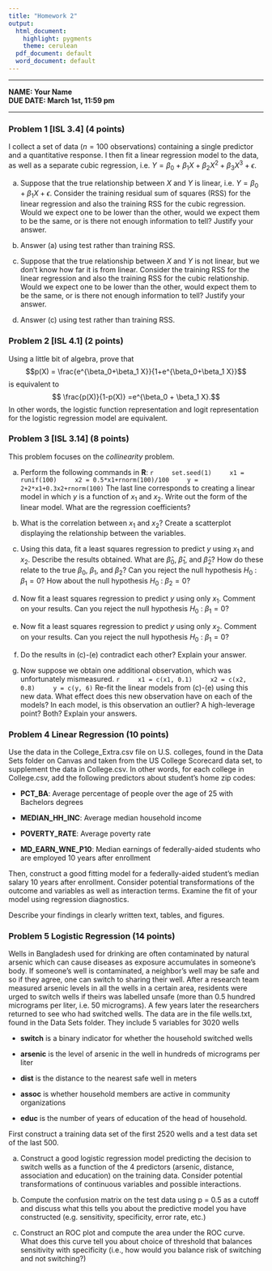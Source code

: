 ```yaml
---
title: "Homework 2"
output:
  html_document:
    highlight: pygments
    theme: cerulean
  pdf_document: default
  word_document: default
---
```


----

**NAME: Your Name **  
**DUE DATE: March 1st, 11:59 pm** 

----

### Problem 1 [ISL 3.4] (4 points)
I collect a set of data ($n = 100$ observations) containing a single predictor and a quantitative response. I then fit a linear regression model to the data, as well as a separate cubic regression, i.e. $Y= \beta_0 + \beta_1 X + \beta_2 X^2 + \beta_3 X^3 + \epsilon$.  

  a)  Suppose that the true relationship between $X$ and $Y$ is linear, i.e. $Y = \beta_0 + \beta_1 X + \epsilon$. Consider the training residual sum of squares (RSS) for the linear regression and also the training RSS for the cubic regression. Would we expect one to be lower than the other, would we expect them to be the same, or is there not enough information to tell? Justify your answer. 
  
  b)  Answer (a) using test rather than training RSS.  
  
  c)  Suppose that the true relationship between $X$ and $Y$ is not linear, but we don't know how far it is from linear. Consider the training RSS for the linear regression and also the training RSS for the cubic relationship. Would we expect one to be lower than the other, would expect them to be the same, or is there not enough information to tell? Justify your answer.  
  
  d)  Answer (c) using test rather than training RSS. 

### Problem 2 [ISL 4.1]  (2 points)
Using a little bit of algebra, prove that $$p(X) = \frac{e^{\beta_0+\beta_1 X}}{1+e^{\beta_0+\beta_1 X}}$$ is equivalent to $$ \frac{p(X)}{1-p(X)} =e^{\beta_0 + \beta_1 X}.$$ In other words, the logistic function representation and logit representation for the logistic regression model are equivalent. 

### Problem 3 [ISL 3.14] (8 points)
This problem focuses on the *collinearity* problem.

  a) Perform the following commands in **R**:
    ```r
    set.seed(1)
    x1 = runif(100)
    x2 = 0.5*x1+rnorm(100)/100
    y = 2+2*x1+0.3x2+rnorm(100)
    ```
    The last line corresponds to creating a linear model in which $y$ is a function of $x_1$ and $x_2$. Write out the form of the linear model. What are the regression coefficients?
    
  b)  What is the correlation between $x_1$ and $x_2$? Create a scatterplot displaying the relationship between the variables. 
  
  c) Using this data, fit a least squares regression to predict $y$ using $x_1$ and $x_2$. Describe the results obtained. What are $\hat{\beta}_0$, $\hat{\beta}_1$, and $\hat{\beta}_2$? How do these relate to the true $\beta_0$, $\beta_1$, and $\beta_2$? Can you reject the null hypothesis $H_0$ : $\beta_1 = 0$? How about the null hypothesis $H_0$ : $\beta_2 = 0$?  
  
  d)  Now fit a least squares regression to predict $y$ using only $x_1$. Comment on your results. Can you reject the null hypothesis $H_0$ : $\beta_1 = 0$?
  
  e)  Now fit a least squares regression to predict $y$ using only $x_2$. Comment on your results. Can you reject the null hypothesis $H_0$ : $\beta_1 = 0$?
  
  f)  Do the results in (c)-(e) contradict each other? Explain your answer. 
  
  g)  Now suppose we obtain one additional observation, which was unfortunately mismeasured. 
    ```r
    x1 = c(x1, 0.1)
    x2 = c(x2, 0.8)
    y = c(y, 6)
    ```
  Re-fit the linear models from (c)-(e) using this new data. What effect does this new observation have on each of the models? In each model, is this observation an outlier? A high-leverage point? Both? Explain your answers. 
  
### Problem 4 Linear Regression (10 points)
Use the data in the College_Extra.csv file on U.S. colleges, found in the Data Sets folder on Canvas and taken from the US College Scorecard data set, to supplement the data in College.csv. In other words, for each college in College.csv, add the following predictors about student's home zip codes:

  -  **PCT_BA**: Average percentage of people over the age of 25 with Bachelors degrees

  -  **MEDIAN_HH_INC**: Average median household income
  
  -  **POVERTY_RATE**: Average poverty rate
  
  -  **MD_EARN_WNE_P10**: Median earnings of federally-aided students who are employed 10 years after enrollment 
  
Then, construct a good fitting model for a federally-aided student's median salary 10 years after enrollment. Consider potential transformations of the outcome and variables as well as interaction terms. Examine the fit of your model using regression diagnostics.

Describe your findings in clearly written text, tables, and figures. 


### Problem 5 Logistic Regression (14 points)
Wells in Bangladesh used for drinking are often contaminated by natural arsenic which can cause diseases as exposure accumulates in someone’s body. If someone’s well is contaminated, a neighbor’s well may be safe and so if they agree, one can switch to sharing their well. After a research team measured arsenic levels in all the wells in a certain area, residents were urged to switch wells if theirs was labelled unsafe (more than 0.5 hundred micrograms per liter, i.e. 50 micrograms). A few years later the researchers returned to see who had switched wells. The data are in the file wells.txt, found in the Data Sets folder. They include 5 variables for 3020 wells

  -  **switch** is a binary indicator for whether the household switched wells

  -  **arsenic** is the level of arsenic in the well in hundreds of micrograms per liter  

  -  **dist** is the distance to the nearest safe well in meters

  -  **assoc** is whether household members are active in community organizations

  -  **educ** is the number of years of education of the head of household.

First construct a training data set of the first 2520 wells and a test data set of the last 500.

a. Construct a good logistic regression model predicting the decision to switch wells as a function of the 4 predictors (arsenic, distance, association and education) on the training data. Consider potential transformations of continuous variables and possible interactions.

b. Compute the confusion matrix on the test data using p = 0.5 as a cutoff and discuss what this tells you about the predictive model you have constructed (e.g. sensitivity, specificity, error rate, etc.)

c. Construct an ROC plot and compute the area under the ROC curve. What does this curve tell you about choice of threshold that balances sensitivity with specificity (i.e., how would you balance risk of switching and not switching?)


